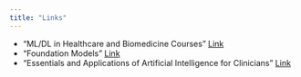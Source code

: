 ```yaml
---
title: "Links"
---
```

- "ML/DL in Healthcare and Biomedicine Courses" [Link](aimed_courses.qmd)
- "Foundation Models" [Link](fm.qmd)
- "Essentials and Applications of Artificial Intelligence for Clinicians" [Link](ai4clinicians.qmd)
